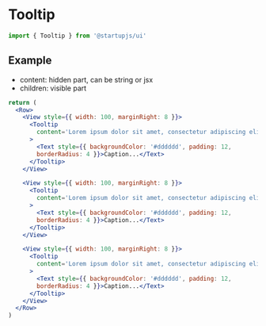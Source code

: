 
# Tooltip

```jsx
import { Tooltip } from '@startupjs/ui'
```

## Example
- content: hidden part, can be string or jsx
- children: visible part
```jsx example
return (
  <Row>
    <View style={{ width: 100, marginRight: 8 }}>
      <Tooltip
        content='Lorem ipsum dolor sit amet, consectetur adipiscing elit, sed do eiusmod tempor incididunt ut labore et dolore magna aliqua.'
      >
        <Text style={{ backgroundColor: '#dddddd', padding: 12,
        borderRadius: 4 }}>Caption...</Text>
      </Tooltip>
    </View>

    <View style={{ width: 100, marginRight: 8 }}>
      <Tooltip
        content='Lorem ipsum dolor sit amet, consectetur adipiscing elit, sed do eiusmod tempor incididunt ut labore et dolore magna aliqua.'
      >
        <Text style={{ backgroundColor: '#dddddd', padding: 12,
        borderRadius: 4 }}>Caption...</Text>
      </Tooltip>
    </View>

    <View style={{ width: 100, marginRight: 8 }}>
      <Tooltip
        content='Lorem ipsum dolor sit amet, consectetur adipiscing elit, sed do eiusmod tempor incididunt ut labore et dolore magna aliqua.'
      >
        <Text style={{ backgroundColor: '#dddddd', padding: 12,
        borderRadius: 4 }}>Caption...</Text>
      </Tooltip>
    </View>
  </Row>
)
```
